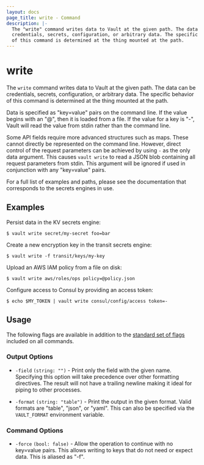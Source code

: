```yaml
---
layout: docs
page_title: write - Command
description: |-
  The "write" command writes data to Vault at the given path. The data can be
  credentials, secrets, configuration, or arbitrary data. The specific behavior
  of this command is determined at the thing mounted at the path.
---
```


# write

The `write` command writes data to Vault at the given path. The data can be
credentials, secrets, configuration, or arbitrary data. The specific behavior of
this command is determined at the thing mounted at the path.

Data is specified as "key=value" pairs on the command line. If the value begins
with an "@", then it is loaded from a file. If the value for a key is "-", Vault
will read the value from stdin rather than the command line.

Some API fields require more advanced structures such as maps. These cannot
directly be represented on the command line. However, direct control of the
request parameters can be achieved by using `-` as the only data argument.
This causes `vault write` to read a JSON blob containing all request parameters
from stdin. This argument will be ignored if used in conjunction with any
"key=value" pairs.

For a full list of examples and paths, please see the documentation that
corresponds to the secrets engines in use.

## Examples

Persist data in the KV secrets engine:

```shell-session
$ vault write secret/my-secret foo=bar
```

Create a new encryption key in the transit secrets engine:

```shell-session
$ vault write -f transit/keys/my-key
```

Upload an AWS IAM policy from a file on disk:

```shell-session
$ vault write aws/roles/ops policy=@policy.json
```

Configure access to Consul by providing an access token:

```shell-session
$ echo $MY_TOKEN | vault write consul/config/access token=-
```

## Usage

The following flags are available in addition to the [standard set of
flags](/docs/commands) included on all commands.

### Output Options

- `-field` `(string: "")` - Print only the field with the given name. Specifying
  this option will take precedence over other formatting directives. The result
  will not have a trailing newline making it ideal for piping to other processes.

- `-format` `(string: "table")` - Print the output in the given format. Valid
  formats are "table", "json", or "yaml". This can also be specified via the
  `VAULT_FORMAT` environment variable.

### Command Options

- `-force` `(bool: false)` - Allow the operation to continue with no key=value
  pairs. This allows writing to keys that do not need or expect data. This is
  aliased as "-f".
